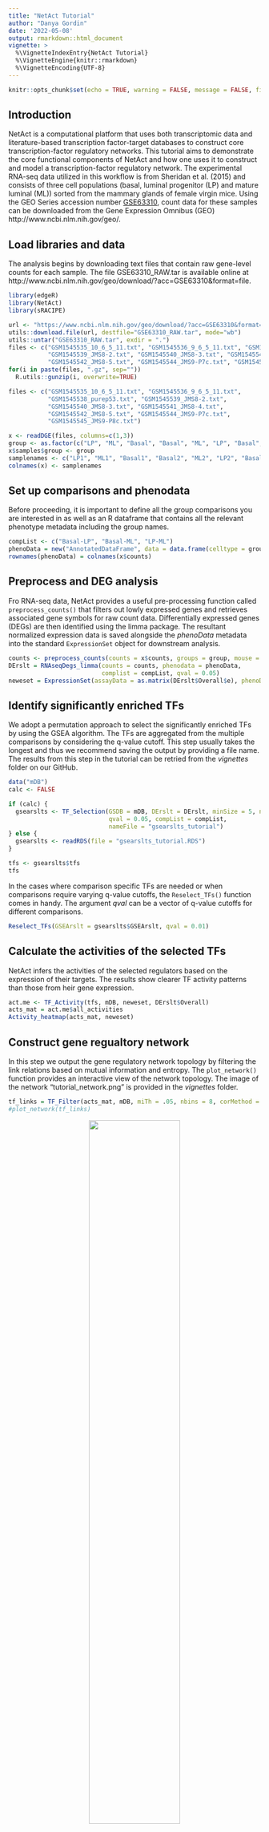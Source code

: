 ```yaml
---
title: "NetAct Tutorial"
author: "Danya Gordin"
date: '2022-05-08'
output: rmarkdown::html_document
vignette: >
  %\VignetteIndexEntry{NetAct Tutorial}
  %\VignetteEngine{knitr::rmarkdown}
  %\VignetteEncoding{UTF-8}
---
```


```r
knitr::opts_chunk$set(echo = TRUE, warning = FALSE, message = FALSE, fig.width = 8, fig.height = 6, fig.align = "center")
```

## Introduction

NetAct is a computational platform that uses both transcriptomic data and literature-based transcription factor-target databases to construct core transcription-factor regulatory networks. This tutorial aims to demonstrate the core functional components of NetAct and how one uses it to construct and model a transcription-factor regulatory network. The experimental RNA-seq data utilized in this workflow is from Sheridan et al. (2015) and consists of three cell populations (basal, luminal progenitor (LP) and mature luminal (ML)) sorted from the mammary glands of female virgin mice. Using the GEO Series accession number [GSE63310](https://www.ncbi.nlm.nih.gov/geo/query/acc.cgi?acc=GSE63310), count data for these samples can be downloaded from the Gene Expression Omnibus (GEO) http://www.ncbi.nlm.nih.gov/geo/. 

## Load libraries and data

The analysis begins by downloading text files that contain raw gene-level counts for each sample. The file GSE63310_RAW.tar is available online at http://www.ncbi.nlm.nih.gov/geo/download/?acc=GSE63310&format=file. 

```r
library(edgeR)
library(NetAct)
library(sRACIPE)

url <- "https://www.ncbi.nlm.nih.gov/geo/download/?acc=GSE63310&format=file"
utils::download.file(url, destfile="GSE63310_RAW.tar", mode="wb") 
utils::untar("GSE63310_RAW.tar", exdir = ".")
files <- c("GSM1545535_10_6_5_11.txt", "GSM1545536_9_6_5_11.txt", "GSM1545538_purep53.txt",
           "GSM1545539_JMS8-2.txt", "GSM1545540_JMS8-3.txt", "GSM1545541_JMS8-4.txt",
           "GSM1545542_JMS8-5.txt", "GSM1545544_JMS9-P7c.txt", "GSM1545545_JMS9-P8c.txt")
for(i in paste(files, ".gz", sep=""))
  R.utils::gunzip(i, overwrite=TRUE)

files <- c("GSM1545535_10_6_5_11.txt", "GSM1545536_9_6_5_11.txt", 
           "GSM1545538_purep53.txt", "GSM1545539_JMS8-2.txt", 
           "GSM1545540_JMS8-3.txt", "GSM1545541_JMS8-4.txt", 
           "GSM1545542_JMS8-5.txt", "GSM1545544_JMS9-P7c.txt", 
           "GSM1545545_JMS9-P8c.txt")

x <- readDGE(files, columns=c(1,3))
group <- as.factor(c("LP", "ML", "Basal", "Basal", "ML", "LP", "Basal", "ML", "LP"))
x$samples$group <- group
samplenames <- c("LP1", "ML1", "Basal1", "Basal2", "ML2", "LP2", "Basal3", "ML3", "LP3")
colnames(x) <- samplenames
```

## Set up comparisons and phenodata

Before proceeding, it is important to define all the group comparisons you are interested in as well as an R dataframe that contains all the relevant phenotype metadata including the group names. 

```r
compList <- c("Basal-LP", "Basal-ML", "LP-ML")
phenoData = new("AnnotatedDataFrame", data = data.frame(celltype = group))
rownames(phenoData) = colnames(x$counts)
```

## Preprocess and DEG analysis

Fro RNA-seq data, NetAct provides a useful pre-processing function called ```preprocess_counts()``` that filters out lowly expressed genes and retrieves associated gene symbols for raw count data. Differentially expressed genes (DEGs) are then identified using the limma package. The resultant normalized expression data is saved alongside the *phenoData* metadata into the standard ```ExpressionSet``` object for downstream analysis. 

```r
counts <- preprocess_counts(counts = x$counts, groups = group, mouse = TRUE)
DErslt = RNAseqDegs_limma(counts = counts, phenodata = phenoData, 
                          complist = compList, qval = 0.05)
neweset = ExpressionSet(assayData = as.matrix(DErslt$Overall$e), phenoData = phenoData)
```

## Identify significantly enriched TFs

We adopt a permutation approach to select the significantly enriched TFs by using the GSEA algorithm. The TFs are aggregated from the multiple comparisons by considering the q-value cutoff. This step usually takes the longest and thus we recommend saving the output by providing a file name. The results from this step in the tutorial can be retried from the  *vignettes* folder on our GitHub.

```r
data("mDB")
calc <- FALSE

if (calc) {
  gsearslts <- TF_Selection(GSDB = mDB, DErslt = DErslt, minSize = 5, nperm = 10000,
                            qval = 0.05, compList = compList,
                            nameFile = "gsearslts_tutorial")
} else {
  gsearslts <- readRDS(file = "gsearslts_tutorial.RDS")
}

tfs <- gsearslts$tfs
tfs
```

In the cases where comparison specific TFs are needed or when comparisons require varying q-value cutoffs, the ```Reselect_TFs()``` function comes in handy. The argument *qval* can be a vector of q-value cutoffs for different comparisons.

```r
Reselect_TFs(GSEArslt = gsearslts$GSEArslt, qval = 0.01)
```

## Calculate the activities of the selected TFs

NetAct infers the activities of the selected regulators based on the expression of their targets. The results show clearer TF activity patterns than those from heir gene expression.

```r
act.me <- TF_Activity(tfs, mDB, neweset, DErslt$Overall)
acts_mat = act.me$all_activities
Activity_heatmap(acts_mat, neweset)
```

## Construct gene regualtory network

In this step we output the gene regulatory network topology by filtering the link relations based on mutual information and entropy. The ```plot_network()``` function provides an interactive view of the network topology. The image of the network "tutorial_network.png" is provided in the *vignettes* folder. 

```r
tf_links = TF_Filter(acts_mat, mDB, miTh = .05, nbins = 8, corMethod = "spearman", DPI = T)
#plot_network(tf_links)
```
<center> ![](tutorial_network.png){width=60%} </center>

## RACIPE simulations

We then use the algorithm RACIPE to model the dynamical behavior of the network we constructed. It is recommended to simulate 10,000 models.  

```r
racipe_results <- sracipeSimulate(circuit = tf_links, numModels = 200, plots = TRUE)
```

# References

Su K, et al (2022) NetAct: a computational platform to construct core transcription factor regulatory networks using gene activity, bioRxiv 2022.05.06.487898; doi: https://doi.org/10.1101/2022.05.06.487898

# Session Information

```r
sessionInfo()
```
